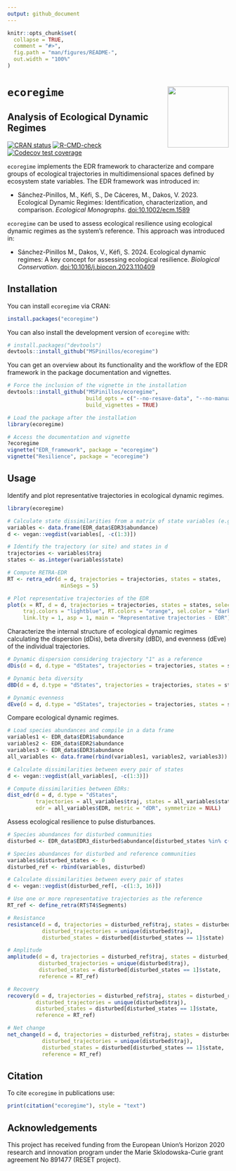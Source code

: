 ```yaml
---
output: github_document
---
```


<!-- README.md is generated from README.Rmd. Please edit that file -->

```r
knitr::opts_chunk$set(
  collapse = TRUE,
  comment = "#>",
  fig.path = "man/figures/README-",
  out.width = "100%"
)
```

# `ecoregime` <img src="man/figures/logo.png" align="right" height="139"/></a>

## Analysis of Ecological Dynamic Regimes

<!-- badges: start -->
[![CRAN status](https://www.r-pkg.org/badges/version/ecoregime)](https://CRAN.R-project.org/package=ecoregime)
[![R-CMD-check](https://github.com/MSPinillos/ecoregime/actions/workflows/R-CMD-check.yaml/badge.svg)](https://github.com/MSPinillos/ecoregime/actions/workflows/R-CMD-check.yaml)
[![Codecov test coverage](https://codecov.io/gh/MSPinillos/ecoregime/branch/master/graph/badge.svg)](https://app.codecov.io/gh/MSPinillos/ecoregime?branch=master)
<!-- badges: end -->

`ecoregime` implements the EDR framework to characterize and compare groups of ecological trajectories in multidimensional spaces defined by ecosystem state variables. The EDR framework was introduced in:

* Sánchez-Pinillos, M., Kéfi, S., De Cáceres, M., Dakos, V. 2023. Ecological Dynamic Regimes: Identification, characterization, and comparison. *Ecological Monographs*. <doi:10.1002/ecm.1589>

`ecoregime` can be used to assess ecological resilience using ecological dynamic regimes as the system's reference. This approach was introduced in:

* Sánchez-Pinillos M., Dakos, V., Kéfi, S. 2024. Ecological dynamic regimes: A key concept for assessing ecological resilience. *Biological Conservation*. <doi:10.1016/j.biocon.2023.110409>

## Installation

You can install `ecoregime` via CRAN:

``` r
install.packages("ecoregime")
```

You can also install the development version of `ecoregime` with:

``` r
# install.packages("devtools")
devtools::install_github("MSPinillos/ecoregime")
```

You can get an overview about its functionality and the workflow of the EDR framework in the package documentation and vignettes.

``` r
# Force the inclusion of the vignette in the installation
devtools::install_github("MSPinillos/ecoregime", 
                         build_opts = c("--no-resave-data", "--no-manual"),
                         build_vignettes = TRUE)

# Load the package after the installation
library(ecoregime)

# Access the documentation and vignette
?ecoregime
vignette("EDR_framework", package = "ecoregime")
vignette("Resilience", package = "ecoregime")

```

## Usage

Identify and plot representative trajectories in ecological dynamic regimes.

```r
library(ecoregime)

# Calculate state dissimilarities from a matrix of state variables (e.g., species abundances)
variables <- data.frame(EDR_data$EDR3$abundance)
d <- vegan::vegdist(variables[, -c(1:3)])

# Identify the trajectory (or site) and states in d
trajectories <- variables$traj
states <- as.integer(variables$state)

# Compute RETRA-EDR
RT <- retra_edr(d = d, trajectories = trajectories, states = states,
                 minSegs = 5)

# Plot representative trajectories of the EDR
plot(x = RT, d = d, trajectories = trajectories, states = states, select_RT = "T4",
     traj.colors = "lightblue", RT.colors = "orange", sel.color = "darkgreen",
     link.lty = 1, asp = 1, main = "Representative trajectories - EDR")

```

Characterize the internal structure of ecological dynamic regimes calculating the dispersion (dDis), beta diversity (dBD), and evenness (dEve) of the individual trajectories.

```r
# Dynamic dispersion considering trajectory "1" as a reference
dDis(d = d, d.type = "dStates", trajectories = trajectories, states = states, reference = "1")

# Dynamic beta diversity
dBD(d = d, d.type = "dStates", trajectories = trajectories, states = states)

# Dynamic evenness
dEve(d = d, d.type = "dStates", trajectories = trajectories, states = states)

```

Compare ecological dynamic regimes.

```r
# Load species abundances and compile in a data frame
variables1 <- EDR_data$EDR1$abundance
variables2 <- EDR_data$EDR2$abundance
variables3 <- EDR_data$EDR3$abundance
all_variables <- data.frame(rbind(variables1, variables2, variables3))

# Calculate dissimilarities between every pair of states
d <- vegan::vegdist(all_variables[, -c(1:3)])

# Compute dissimilarities between EDRs:
dist_edr(d = d, d.type = "dStates",
         trajectories = all_variables$traj, states = all_variables$state, 
         edr = all_variables$EDR, metric = "dDR", symmetrize = NULL)

```

Assess ecological resilience to pulse disturbances.

```r
# Species abundances for disturbed communities
disturbed <- EDR_data$EDR3_disturbed$abundance[disturbed_states %in% c(0, 1, 14)]

# Species abundances for disturbed and reference communities
variables$disturbed_states <- 0
disturbed_ref <- rbind(variables, disturbed)

# Calculate dissimilarities between every pair of states
d <- vegan::vegdist(disturbed_ref[, -c(1:3, 16)])

# Use one or more representative trajectories as the reference
RT_ref <- define_retra(RT$T4$Segments)

# Resistance
resistance(d = d, trajectories = disturbed_ref$traj, states = disturbed_ref$state,
           disturbed_trajectories = unique(disturbed$traj),
           disturbed_states = disturbed[disturbed_states == 1]$state)

# Amplitude
amplitude(d = d, trajectories = disturbed_ref$traj, states = disturbed_ref$state,
          disturbed_trajectories = unique(disturbed$traj),
          disturbed_states = disturbed[disturbed_states == 1]$state,
          reference = RT_ref)

# Recovery
recovery(d = d, trajectories = disturbed_ref$traj, states = disturbed_ref$state,
         disturbed_trajectories = unique(disturbed$traj),
         disturbed_states = disturbed[disturbed_states == 1]$state,
         reference = RT_ref)

# Net change
net_change(d = d, trajectories = disturbed_ref$traj, states = disturbed_ref$state,
           disturbed_trajectories = unique(disturbed$traj),
           disturbed_states = disturbed[disturbed_states == 1]$state,
           reference = RT_ref)

```


## Citation

To cite `ecoregime` in publications use:

```r
print(citation("ecoregime"), style = "text")
```

## Acknowledgements

This project has received funding from the European Union’s Horizon 2020 research and innovation program under the Marie Sklodowska-Curie grant agreement No 891477 (RESET project).
